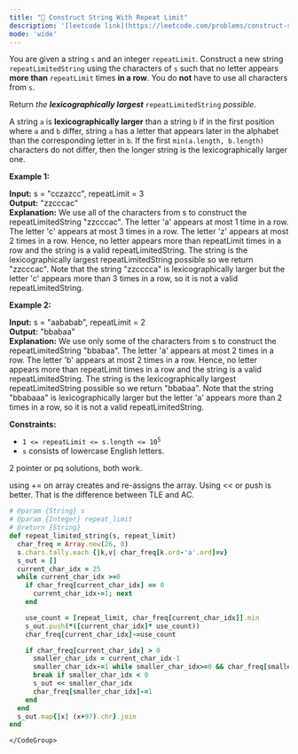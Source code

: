 ```yaml
---
title: "🧀 Construct String With Repeat Limit"
description: '[leetcode link](https://leetcode.com/problems/construct-string-with-repeat-limit/description/)'
mode: 'wide'
---
```

<Tabs>
  <Tab title="Question" icon="circle-question" iconType="regular">
    <Card>
      <p>You are given a string <code>s</code> and an integer <code>repeatLimit</code>. Construct a new string <code>repeatLimitedString</code> using the characters of <code>s</code> such that no letter appears <strong>more than</strong> <code>repeatLimit</code> times <strong>in a row</strong>. You do <strong>not</strong> have to use all characters from <code>s</code>.</p>  <p>Return <em>the <strong>lexicographically largest</strong> </em><code>repeatLimitedString</code> <em>possible</em>.</p>  <p>A string <code>a</code> is <strong>lexicographically larger</strong> than a string <code>b</code> if in the first position where <code>a</code> and <code>b</code> differ, string <code>a</code> has a letter that appears later in the alphabet than the corresponding letter in <code>b</code>. If the first <code>min(a.length, b.length)</code> characters do not differ, then the longer string is the lexicographically larger one.</p>   <p><strong class="example">Example 1:</strong></p>   <strong>Input:</strong> s = &quot;cczazcc&quot;, repeatLimit = 3 <br/> <strong>Output:</strong> &quot;zzcccac&quot; <br/> <strong>Explanation:</strong> We use all of the characters from s to construct the repeatLimitedString &quot;zzcccac&quot;. The letter &#39;a&#39; appears at most 1 time in a row. The letter &#39;c&#39; appears at most 3 times in a row. The letter &#39;z&#39; appears at most 2 times in a row. Hence, no letter appears more than repeatLimit times in a row and the string is a valid repeatLimitedString. The string is the lexicographically largest repeatLimitedString possible so we return &quot;zzcccac&quot;. Note that the string &quot;zzcccca&quot; is lexicographically larger but the letter &#39;c&#39; appears more than 3 times in a row, so it is not a valid repeatLimitedString.   <p><strong class="example">Example 2:</strong></p>   <strong>Input:</strong> s = &quot;aababab&quot;, repeatLimit = 2 <br/> <strong>Output:</strong> &quot;bbabaa&quot; <br/> <strong>Explanation:</strong> We use only some of the characters from s to construct the repeatLimitedString &quot;bbabaa&quot;.  The letter &#39;a&#39; appears at most 2 times in a row. The letter &#39;b&#39; appears at most 2 times in a row. Hence, no letter appears more than repeatLimit times in a row and the string is a valid repeatLimitedString. The string is the lexicographically largest repeatLimitedString possible so we return &quot;bbabaa&quot;. Note that the string &quot;bbabaaa&quot; is lexicographically larger but the letter &#39;a&#39; appears more than 2 times in a row, so it is not a valid repeatLimitedString.    <p><strong>Constraints:</strong></p>  <ul>  <li><code>1 &lt;= repeatLimit &lt;= s.length &lt;= 10<sup>5</sup></code></li>  <li><code>s</code> consists of lowercase English letters.</li> </ul> 
    </Card>
  </Tab>
  <Tab title="Solution" icon="lightbulb" iconType="regular" >
    <Card>
      2 pointer or pq solutions, both work. 

using += on array creates and re-assigns the array. Using &lt;&lt; or push is better. That is the difference between TLE and AC.
</Card>
  <Expandable title="code">
    <CodeGroup dropdown>
```ruby title="Construct String With Repeat Limit" lines
# @param {String} s
# @param {Integer} repeat_limit
# @return {String}
def repeat_limited_string(s, repeat_limit)
  char_freq = Array.new(26, 0)
  s.chars.tally.each {|k,v| char_freq[k.ord-'a'.ord]=v}
  s_out = []
  current_char_idx = 25
  while current_char_idx >=0
    if char_freq[current_char_idx] == 0
      current_char_idx-=1; next
    end

    use_count = [repeat_limit, char_freq[current_char_idx]].min
    s_out.push(*([current_char_idx]* use_count))
    char_freq[current_char_idx]-=use_count

    if char_freq[current_char_idx] > 0
      smaller_char_idx = current_char_idx-1
      smaller_char_idx-=1 while smaller_char_idx>=0 && char_freq[smaller_char_idx]==0
      break if smaller_char_idx < 0
      s_out << smaller_char_idx
      char_freq[smaller_char_idx]-=1
    end
  end
  s_out.map{|x| (x+97).chr}.join
end
```
    </CodeGroup>
  </Expandable>
  </Tab>
</Tabs>